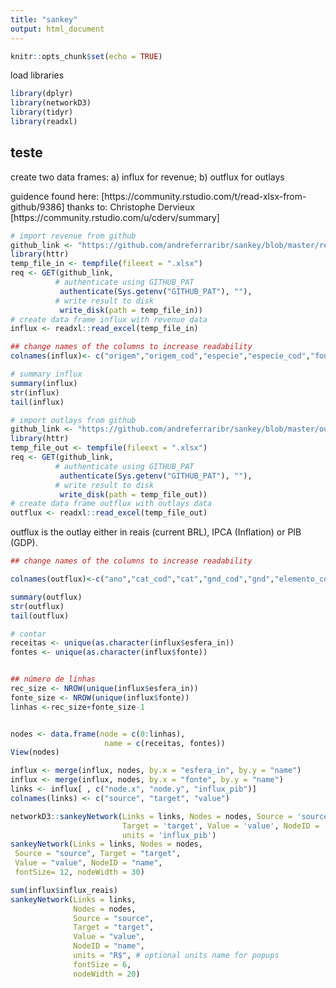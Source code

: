 ```yaml
---
title: "sankey"
output: html_document
---
```


```r
knitr::opts_chunk$set(echo = TRUE)
```


load libraries

```r
library(dplyr)
library(networkD3)
library(tidyr)
library(readxl)
```

## teste
create two data frames: a) influx for revenue; b) outflux for outlays

guidence found here: [https://community.rstudio.com/t/read-xlsx-from-github/9386]
thanks to: Christophe Dervieux [https://community.rstudio.com/u/cderv/summary]

```r
# import revenue from github
github_link <- "https://github.com/andreferraribr/sankey/blob/master/rec.xlsx?raw=true"
library(httr)
temp_file_in <- tempfile(fileext = ".xlsx")
req <- GET(github_link, 
          # authenticate using GITHUB_PAT
           authenticate(Sys.getenv("GITHUB_PAT"), ""),
          # write result to disk
           write_disk(path = temp_file_in))
# create data frame influx with revenue data
influx <- readxl::read_excel(temp_file_in)


```


```r
## change names of the columns to increase readability
colnames(influx)<- c("origem","origem_cod","especie","especie_cod","fonte","fonte_cod","ano","esfera_in_cod","esfera_in","influx_reais","influx_ipca","influx_pib")

# summary influx
summary(influx)
str(influx)
tail(influx)
```



```r
# import outlays from github
github_link <- "https://github.com/andreferraribr/sankey/blob/master/out.xlsx?raw=true"
library(httr)
temp_file_out <- tempfile(fileext = ".xlsx")
req <- GET(github_link, 
          # authenticate using GITHUB_PAT
           authenticate(Sys.getenv("GITHUB_PAT"), ""),
          # write result to disk
           write_disk(path = temp_file_out))
# create data frame outflux with outlays data
outflux <- readxl::read_excel(temp_file_out)

```
outflux is the outlay either in reais (current BRL), IPCA (Inflation) or PIB (GDP).


```r

## change names of the columns to increase readability

colnames(outflux)<-c("ano","cat_cod","cat","gnd_cod","gnd","elemento_cod","elemento","esfera_out_cod","esfera_out","fonte_cod","fonte","res_primario_cod","res_primario","outflux_reais","outflux_ipca", "outflux_pib")

summary(outflux)
str(outflux)
tail(outflux)

```


```r

# contar
receitas <- unique(as.character(influx$esfera_in))
fontes <- unique(as.character(influx$fonte))


## número de linhas
rec_size <- NROW(unique(influx$esfera_in))
fonte_size <- NROW(unique(influx$fonte))
linhas <-rec_size+fonte_size-1


nodes <- data.frame(node = c(0:linhas), 
                     name = c(receitas, fontes))
View(nodes)
```



```r
influx <- merge(influx, nodes, by.x = "esfera_in", by.y = "name")
influx <- merge(influx, nodes, by.x = "fonte", by.y = "name")
links <- influx[ , c("node.x", "node.y", "influx_pib")]
colnames(links) <- c("source", "target", "value")

networkD3::sankeyNetwork(Links = links, Nodes = nodes, Source = 'source', 
                         Target = 'target', Value = 'value', NodeID = 'name',
                         units = 'influx_pib')
sankeyNetwork(Links = links, Nodes = nodes,
 Source = "source", Target = "target",
 Value = "value", NodeID = "name",
 fontSize= 12, nodeWidth = 30)

sum(influx$influx_reais)
sankeyNetwork(Links = links, 
              Nodes = nodes, 
              Source = "source",
              Target = "target", 
              Value = "value", 
              NodeID = "name",
              units = "R$", # optional units name for popups
              fontSize = 6, 
              nodeWidth = 20)
```


